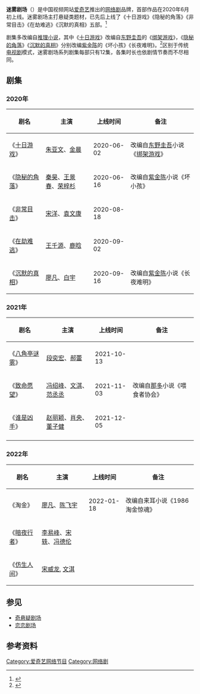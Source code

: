'''迷雾剧场'''（{{Lang-en|LIGHT ON}}）是中国视频网站[[爱奇艺|爱奇艺]]推出的[[网络剧|网络剧]]品牌，首部作品在2020年6月初上线。迷雾剧场主打悬疑类题材，已先后上线了《十日游戏》《隐秘的角落》《非常目击》《在劫难逃》《沉默的真相》五部。<ref>{{Cite web|title=爱奇艺迷雾剧场全复盘：国产高分悬疑剧厂牌是如何诞生的？|url=https://www.jiemian.com/article/5016851.html|accessdate=2020-10-25|work=[[界面新闻|界面新闻]]|archive-date=2020-10-24|archive-url=https://web.archive.org/web/20201024182018/https://www.jiemian.com/article/5016851.html|dead-url=no}}</ref>

剧集多改编自[[推理小说|推理小说]]，其中《[[十日游戏|十日游戏]]》改编自[[東野圭吾|东野圭吾]]的《[[绑架游戏|绑架游戏]]》，《[[隐秘的角落|隐秘的角落]]》《[[沉默的真相|沉默的真相]]》分别改编[[紫金陈|紫金陈]]的《坏小孩》《长夜难明》。<ref>{{Cite web|title=迷雾剧场的角落 藏着怎样的隐秘|url=http://media.people.com.cn/n1/2020/0701/c40606-31765643.html|accessdate=|author=|date=|format=|publisher=|language=|archive-date=2020-07-17|archive-url=https://web.archive.org/web/20200717083610/http://media.people.com.cn/n1/2020/0701/c40606-31765643.html|dead-url=no}}</ref>区别于传统[[电视剧|电视剧]]模式，迷雾剧场系列剧集每部只有12集，各集时长也依剧情节奏而不尽相同。

== 剧集 ==
=== 2020年 ===
{| class="wikitable"
|+
!剧名
!主演
!上线时间
!备注
|-
|《[[十日游戏|十日游戏]]》
|[[朱亚文|朱亚文]]、[[金晨|金晨]]
|2020-06-02
|改编自[[東野圭吾|东野圭吾]]小说《[[绑架游戏|绑架游戏]]》
|-
|《[[隐秘的角落|隐秘的角落]]》
|[[秦昊|秦昊]]、[[王景春_(1973年)|王景春]]、[[荣梓杉|荣梓杉]]
|2020-06-16
|改编自[[紫金陈|紫金陈]]小说《坏小孩》
|-
|《[[非常目击|非常目击]]》
|[[宋洋|宋洋]]、[[袁文康|袁文康]]
|2020-08-18
|
|-
|《[[在劫难逃|在劫难逃]]》
|[[王千源|王千源]]、[[鹿晗|鹿晗]]
|2020-09-02
|
|-
|《[[沉默的真相|沉默的真相]]》
|[[廖凡|廖凡]]、[[白宇|白宇]]
|2020-09-16
|改编自[[紫金陈|紫金陈]]小说《长夜难明》
|}

=== 2021年 ===
{| class="wikitable"
|+
!剧名
!主演
!上线时间
!备注
|-
|《[[八角亭谜雾|八角亭谜雾]]》
|[[段奕宏|段奕宏]]、[[郝蕾|郝蕾]]
|2021-10-13
|
|-
|《[[致命愿望|致命愿望]]》
|[[冯绍峰|冯绍峰]]、[[文淇|文淇]]、[[范丞丞|范丞丞]]
|2021-11-03
|改编自[[那多|那多]]小说《喂食者协会》
|-
|《[[誰是兇手_(網絡劇)|谁是凶手]]》
|[[趙麗穎|赵丽颖]]、[[肖央|肖央]]、[[董子健|董子健]]
|2021-12-05
|
|-
|}

=== 2022年 ===
{| class="wikitable"
|+
!剧名
!主演
!上线时间
!备注
|-
|《淘金》
|[[廖凡|廖凡]]、[[陳飛宇|陈飞宇]]
| 2022-01-18
|改编自来耳小说《1986淘金惊魂》
|-
|《[[暗夜行者|暗夜行者]]》
|[[李易峰|李易峰]]、[[宋轶|宋轶]]、[[冯德伦|冯德伦]]
|
|
|-
|《[[仿生人间|仿生人间]]》
|[[宋威龙|宋威龙]], [[文淇|文淇]]
|
|
|}

==参见==
*[[Template:爱奇艺奇悬疑剧场|奇悬疑剧场]]
*[[恋恋剧场|恋恋剧场]]

== 参考资料 ==

[[Category:爱奇艺网络节目|Category:爱奇艺网络节目]]
[[Category:网络剧|Category:网络剧]]
<references />{{爱奇艺迷雾剧场}}